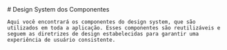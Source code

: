 
<Meta title="Configure your project" />

<div>
  <div>
    # Design System dos Componentes

    Aqui você encontrará os componentes do design system, que são utilizados em toda a aplicação. Esses componentes são reutilizáveis e seguem as diretrizes de design estabelecidas para garantir uma experiência de usuário consistente.
  </div>
</div>
